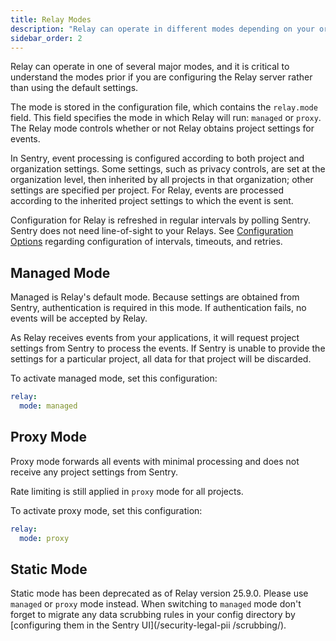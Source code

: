```yaml
---
title: Relay Modes
description: "Relay can operate in different modes depending on your organization's needs."
sidebar_order: 2
---
```


Relay can operate in one of several major modes, and it is critical to understand the modes prior if you are configuring the Relay server rather than using the default settings.

The mode is stored in the configuration file, which contains the `relay.mode` field. This field specifies the mode in which Relay will run: `managed` or `proxy`. The Relay mode controls whether or not Relay obtains project settings for events.

In Sentry, event processing is configured according to both project and organization settings. Some settings, such as privacy controls, are set at the organization level, then inherited by all projects in that organization; other settings are specified per project. For Relay, events are processed according to the inherited project settings to which the event is sent.

Configuration for Relay is refreshed in regular intervals by polling Sentry. Sentry does not need line-of-sight to your Relays. See [Configuration Options](/product/relay/options/) regarding configuration of intervals, timeouts, and retries.

## Managed Mode

Managed is Relay's default mode. Because settings are obtained from Sentry, authentication is required in this mode. If authentication fails, no events will be accepted by Relay.

As Relay receives events from your applications, it will request project
settings from Sentry to process the events. If Sentry is unable to provide
the settings for a particular project, all data for that project will
be discarded.

To activate managed mode, set this configuration:

```yaml
relay:
  mode: managed
```

## Proxy Mode

Proxy mode forwards all events with minimal processing and does not receive any project settings from Sentry.

<Alert title="Rate Limiting">

Rate limiting is still applied in `proxy` mode for all projects.

</Alert>

To activate proxy mode, set this configuration:

```yaml
relay:
  mode: proxy
```

## Static Mode

Static mode has been deprecated as of Relay version 25.9.0. Please use `managed` or `proxy` mode instead. When switching to `managed` mode don't forget to migrate any data scrubbing rules in your config directory by [configuring them in the Sentry UI](/security-legal-pii
/scrubbing/).
